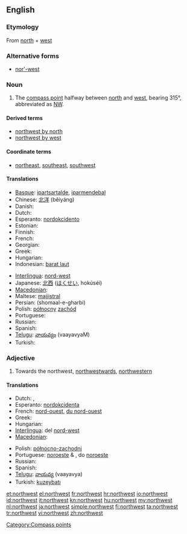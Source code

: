 {{wikipedia|dab=Northwest}}
==English==

===Etymology===
From [[north]] + [[west]]

===Alternative forms===
* [[nor'-west]]

===Noun===
{{en-noun}}

# The [[compass point]] halfway between [[north]] and [[west]], bearing 315°, abbreviated as [[NW]].

====Derived terms====
* [[northwest by north]]
* [[northwest by west]]

====Coordinate terms====
* {{sense|compass point}} [[northeast]], [[southeast]], [[southwest]]

====Translations====
{{trans-top|compass point}}
* [[Basque]]: [[ipartsartalde]], [[iparmendebal]]
* Chinese: [[北洋]] (běiyáng)
* Danish: {{t|da|nordvest}}
* Dutch: {{t-|nl|noordwesten|n}}
* Esperanto: [[nordokcidento]]
* Estonian: {{t-|et|loe}}
* Finnish: {{t+|fi|luode}}
* French: {{t+|fr|nord-ouest|m}}
* Georgian: {{t|ka|ჩრდილო-დასავლეთი|tr=chrdilo-dasavleti|sc=Geor|xs=Georgian}}
* Greek: {{t+|el|βορειοδυτικά|tr=voreiodytiká}}
* Hungarian: {{t+|hu|északnyugat}}
* Indonesian: [[barat laut]]
{{trans-mid}}
* [[Interlingua]]: [[nord-west]]
* Japanese: [[北西]] ([[ほくせい]], hokúséi)
* [[Macedonian]]: {{t-|mk|северозапад|m|tr=severozápad}}
* Maltese: [[majjistral]]
* Persian: {{fa-Arab|[[شمال غربی]]}} (shomaal-e-gharbi)
* Polish: [[północny]] [[zachód]] {{m}}
* Portuguese: {{t+|pt|noroeste|m}}
* Russian: {{t+|ru|северо-запад|m|tr=sévero-západ}}
* Spanish: {{t-|es|noroeste|m}}
* [[Telugu]]: [[వాయవ్యం]] (vaayavyaM)
* Turkish: {{t+|tr|kuzeybatı}}
{{trans-bottom}}

===Adjective===
{{en-adj|-}}

# Towards the northwest, [[northwestward]]s, [[northwestern]]

====Translations====
{{trans-top|towards the northwest}}
* Dutch: {{t+|nl|noordwest}}, {{t-|nl|noordwestelijk}}
* Esperanto: [[nordokcidenta]]
* French: [[nord-ouest]], [[du nord-ouest]]
* Greek: {{t+|el|βορειοδυτικός|tr=voreiodytikós}}
* Hungarian: {{t|hu|északnyugati}}
* [[Interlingua]]: del [[nord-west]]
* [[Macedonian]]: {{t-|mk|северозападно|tr=severozápadno}}
{{trans-mid}}
* Polish: [[północno-zachodni]] {{m}}
* Portuguese: [[noroeste]] {{m}} & {{f}}, do [[noroeste]]
* Russian: {{t+|ru|северо-западный|tr=sévero-západnyj}}
* Spanish: {{t-|es|noroeste|alt=del noroeste}}
* [[Telugu]]: [[వాయవ్య]] (vaayavya)
* Turkish: [[kuzeybatı]]
{{trans-bottom}}

[[Category:Compass points]]

[[et:northwest]]
[[el:northwest]]
[[fr:northwest]]
[[hr:northwest]]
[[io:northwest]]
[[id:northwest]]
[[it:northwest]]
[[kn:northwest]]
[[hu:northwest]]
[[my:northwest]]
[[nl:northwest]]
[[ja:northwest]]
[[simple:northwest]]
[[fi:northwest]]
[[ta:northwest]]
[[tr:northwest]]
[[vi:northwest]]
[[zh:northwest]]